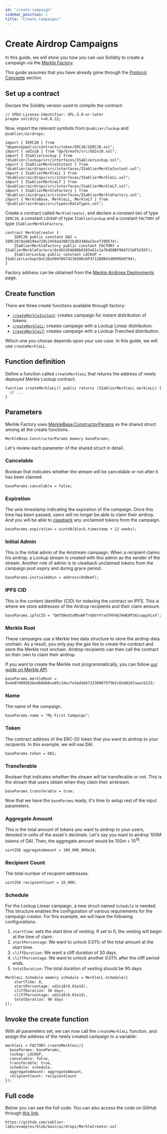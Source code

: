 ```yaml
---
id: "create-campaign"
sidebar_position: 2
title: "Create Campaigns"
---
```



# Create Airdrop Campaigns

In this guide, we will show you how you can use Solidity to create a campaign via the
[Merkle Factory](/reference/airdrops/contracts/contract.SablierMerkleFactory).

This guide assumes that you have already gone through the [Protocol Concepts](/concepts/airdrops) section.

<CautionNonProduction />

## Set up a contract

Declare the Solidity version used to compile the contract:

```solidity
// SPDX-License-Identifier: GPL-3.0-or-later
pragma solidity >=0.8.22;
```

Now, import the relevant symbols from `@sablier/lockup` and `@sablier/airdrops`:

```solidity
import { IERC20 } from "@openzeppelin/contracts/token/ERC20/IERC20.sol";
import { ud2x18 } from "@prb/math/src/UD2x18.sol";
import { ISablierLockup } from "@sablier/lockup/src/interfaces/ISablierLockup.sol";
import { ISablierMerkleInstant } from "@sablier/airdrops/src/interfaces/ISablierMerkleInstant.sol";
import { ISablierMerkleLL } from "@sablier/airdrops/src/interfaces/ISablierMerkleLL.sol";
import { ISablierMerkleLT } from "@sablier/airdrops/src/interfaces/ISablierMerkleLT.sol";
import { ISablierMerkleFactory } from "@sablier/airdrops/src/interfaces/ISablierMerkleFactory.sol";
import { MerkleBase, MerkleLL, MerkleLT } from "@sablier/airdrops/src/types/DataTypes.sol";
```

Create a contract called `MerkleCreator`, and declare a constant `DAI` of type `IERC20`, a constant `LOCKUP` of type
`ISablierLockup` and a constant `FACTORY` of type `ISablierMerkleFactory`.

```solidity
contract MerkleCreator {
    IERC20 public constant DAI = IERC20(0x68194a729C2450ad26072b3D33ADaCbcef39D574);
    ISablierMerkleFactory public constant FACTORY = ISablierMerkleFactory(0x4ECd5A688b0365e61c1a764E8BF96A7C5dF5d35F);
    ISablierLockup public constant LOCKUP = ISablierLockup(0xC2Da366fD67423b500cDF4712BdB41d0995b0794);
}
```

<HardcodedDemonstration protocol="Lockup" />

Factory address can be obtained from the [Merkle Airdrops Deployments](/guides/airdrops/deployments) page.

## Create function

There are three create functions available through factory:

- [`createMerkleInstant`](/reference/airdrops/contracts/contract.SablierMerkleFactory#createmerkleinstant): creates
  campaign for instant distribution of tokens.
- [`createMerkleLL`](/reference/airdrops/contracts/contract.SablierMerkleFactory#createmerklell): creates campaign with
  a Lockup Linear distribution.
- [`createMerkleLT`](/reference/airdrops/contracts/contract.SablierMerkleFactory#createmerklelt): creates campaign with
  a Lockup Tranched distribution.

Which one you choose depends upon your use case. In this guide, we will use `createMerkleLL`.

## Function definition

Define a function called `createMerkleLL` that returns the address of newly deployed Merkle Lockup contract.

```solidity
function createMerkleLL() public returns (ISablierMerkleLL merkleLL) {
  // ...
}
```

## Parameters

Merkle Factory uses
[MerkleBase.ConstructorParams](/reference/airdrops/contracts/types/library.MerkleBase#constructorparams) as the shared
struct among all the create functions.

```solidity
MerkleBase.ConstructorParams memory baseParams;
```

Let's review each parameter of the shared struct in detail.

### Cancelable

Boolean that indicates whether the stream will be cancelable or not after it has been claimed.

```solidity
baseParams.cancelable = false;
```

### Expiration

The unix timestamp indicating the expiration of the campaign. Once this time has been passed, users will no longer be
able to claim their airdrop. And you will be able to
[clawback](/reference/airdrops/contracts/abstracts/abstract.SablierMerkleBase#clawback) any unclaimed tokens from the
campaign.

```solidity
baseParams.expiration = uint40(block.timestamp + 12 weeks);
```

### Initial Admin

This is the initial admin of the Airstream campaign. When a recipient claims his airdrop, a Lockup stream is created
with this admin as the sender of the stream. Another role of admin is to clawback unclaimed tokens from the campaign
post expiry and during grace period.

```solidity
baseParams.initialAdmin = address(0xBeeF);
```

### IPFS CID

This is the content identifier (CID) for indexing the contract on IPFS. This is where we store addresses of the Airdrop
recipients and their claim amount.

```solidity
baseParams.ipfsCID = "QmT5NvUtoM5nWFfrQdVrFtvGfKFmG7AHE8P34isapyhCxX";
```

### Merkle Root

These campaigns use a Merkle tree data structure to store the airdrop data onchain. As a result, you only pay the gas
fee to create the contract and store the Merkle root onchain. Airdrop recipients can then call the contract on their own
to claim their airdrop.

If you want to create the Merkle root programmatically, you can follow
[our guide on Merkle API](/api/airdrops/merkle-api/overview).

```solidity
baseParams.merkleRoot = 0x4e07408562bedb8b60ce05c1decfe3ad16b722309875f562c03d02d7aaacb123;
```

### Name

The name of the campaign.

```solidity
baseParams.name = "My First Campaign";
```

### Token

The contract address of the ERC-20 token that you want to airdrop to your recipients. In this example, we will use DAI.

```solidity
baseParams.token = DAI;
```

### Transferable

Boolean that indicates whether the stream will be transferable or not. This is the stream that users obtain when they
claim their airstream.

```solidity
baseParams.transferable = true;
```

Now that we have the `baseParams` ready, it's time to setup rest of the input parameters.

### Aggregate Amount

This is the total amount of tokens you want to airdrop to your users, denoted in units of the asset's decimals. Let's say
you want to airdrop 100M tokens of DAI. Then, the aggregate amount would be $100m\times 10^{18}$.

```solidity
uint256 aggregateAmount = 100_000_000e18;
```

### Recipient Count

The total number of recipient addresses.

```solidity
uint256 recipientCount = 10_000;
```

### Schedule

For the Lockup Linear campaign, a new struct named `Schedule` is needed. This structure enables the configuration of
various requirements for the campaign creator. For this example, we will have the following configurations:

1. `startTime`: sets the start time of vesting. If set to 0, the vesting will begin at the time of claim.
2. `startPercentage`: We want to unlock 0.01% of the total amount at the start time.
3. `cliffDuration`: We want a cliff duration of 30 days.
4. `cliffPercentage`: We want to unlock another 0.01% after the cliff period ends.
5. `totalDuration`: The total duration of vesting should be 90 days.

```solidity
MerkleLL.Schedule memory schedule = MerkleLL.Schedule({
    startTime: 0,
    startPercentage: ud2x18(0.01e18),
    cliffDuration: 30 days,
    cliffPercentage: ud2x18(0.01e18),
    totalDuration: 90 days
});
```

## Invoke the create function

With all parameters set, we can now call the `createMerkleLL` function, and assign the address of the newly created
campaign to a variable:

```solidity
merkleLL = FACTORY.createMerkleLL({
  baseParams: baseParams,
  lockup: LOCKUP,
  cancelable: false,
  transferable: true,
  schedule: schedule,
  aggregateAmount: aggregateAmount,
  recipientCount: recipientCount
});

```

## Full code

Below you can see the full code. You can also access the code on GitHub through
[this link](https://github.com/sablier-labs/examples/blob/main/airdrops/MerkleCreator.sol).

```solidity reference title="Merkle Campaign Creator"
https://github.com/sablier-labs/examples/blob/main/airdrops/MerkleCreator.sol
```
